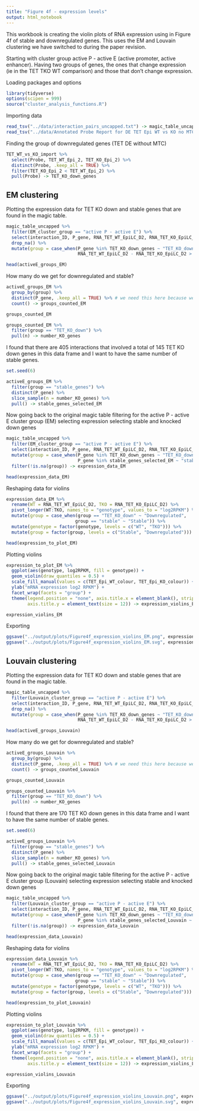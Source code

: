 ```yaml
---
title: "Figure 4f - expression levels"
output: html_notebook
---
```


This workbook is creating the violin plots of RNA expression using in Figure 4f of stable and downregulated genes. This uses the EM and Louvain clustering we have switched to during the paper revision.

Starting with cluster group active P - active E (active promoter, active enhancer).
Having two groups of genes, the ones that change expression (ie in the TET TKO WT comparison) and those that don't change expression.


Loading packages and options

```r
library(tidyverse)
options(scipen = 999)
source("cluster_analysis_functions.R")
```


Importing data

```r
read_tsv("../data/interaction_pairs_uncapped.txt") -> magic_table_uncapped
read_tsv("../data/Annotated Probe Report for DE TET Epi WT vs KO no MTC.txt") -> TET_WT_vs_KO_import
```


Finding the group of downregulated genes (TET DE without MTC)

```r
TET_WT_vs_KO_import %>% 
  select(Probe, TET_WT_Epi_2, TET_KO_Epi_2) %>% 
  distinct(Probe, .keep_all = TRUE) %>% 
  filter(TET_KO_Epi_2 < TET_WT_Epi_2) %>% 
  pull(Probe) -> TET_KO_down_genes
```



## EM clustering

Plotting the expression data for TET KO down and stable genes that are found in the magic table.

```r
magic_table_uncapped %>% 
  filter(EM_cluster_group == "active P - active E") %>% 
  select(interaction_ID, P_gene, RNA_TET_WT_EpiLC_D2, RNA_TET_KO_EpiLC_D2) %>% 
  drop_na() %>% 
  mutate(group = case_when(P_gene %in% TET_KO_down_genes ~ "TET_KO_down",
                           RNA_TET_WT_EpiLC_D2 - RNA_TET_KO_EpiLC_D2 > -0.25 & RNA_TET_WT_EpiLC_D2 - RNA_TET_KO_EpiLC_D2 < 0.25 ~ "stable_genes")) -> activeE_groups_EM

head(activeE_groups_EM)
```

How many do we get for downregulated and stable?

```r
activeE_groups_EM %>% 
  group_by(group) %>% 
  distinct(P_gene, .keep_all = TRUE) %>% # we need this here because we have several interactions per gene
  count() -> groups_counted_EM

groups_counted_EM

groups_counted_EM %>% 
  filter(group == "TET_KO_down") %>% 
  pull(n) -> number_KO_genes
```

I found that there are 405 interactions that involved a total of 145 TET KO down genes in this data frame and I want to have the same number of stable genes.

```r
set.seed(6)

activeE_groups_EM %>% 
  filter(group == "stable_genes") %>% 
  distinct(P_gene) %>% 
  slice_sample(n = number_KO_genes) %>% 
  pull() -> stable_genes_selected_EM
```

Now going back to the original magic table
filtering for the active P - active E cluster group (EM)
selecting expression
selecting stable and knocked down genes

```r
magic_table_uncapped %>% 
  filter(EM_cluster_group == "active P - active E") %>% 
  select(interaction_ID, P_gene, RNA_TET_WT_EpiLC_D2, RNA_TET_KO_EpiLC_D2) %>% 
  mutate(group = case_when(P_gene %in% TET_KO_down_genes ~ "TET_KO_down",
                           P_gene %in% stable_genes_selected_EM ~ "stable")) %>% 
  filter(!is.na(group)) -> expression_data_EM

head(expression_data_EM)
```

Reshaping data for violins

```r
expression_data_EM %>% 
  rename(WT = RNA_TET_WT_EpiLC_D2, TKO = RNA_TET_KO_EpiLC_D2) %>% 
  pivot_longer(WT:TKO, names_to = "genotype", values_to = "log2RPKM") %>% 
  mutate(group = case_when(group == "TET_KO_down" ~ "Downregulated",
                          group == "stable" ~ "Stable")) %>% 
  mutate(genotype = factor(genotype, levels = c("WT", "TKO"))) %>% 
  mutate(group = factor(group, levels = c("Stable", "Downregulated"))) -> expression_to_plot_EM

head(expression_to_plot_EM)
```
Plotting violins

```r
expression_to_plot_EM %>% 
  ggplot(aes(genotype, log2RPKM, fill = genotype)) +
  geom_violin(draw_quantiles = 0.5) +
  scale_fill_manual(values = c(TET_Epi_WT_colour, TET_Epi_KO_colour)) +
  ylab("mRNA expression log2 RPKM") +
  facet_wrap(facets = "group") +
  theme(legend.position = "none", axis.title.x = element_blank(), strip.background = element_rect(fill = "white"),
        axis.title.y = element_text(size = 12)) -> expression_violins_EM

expression_violins_EM
```

Exporting

```r
ggsave("../output/plots/Figure4f_expression_violins_EM.png", expression_violins_EM, width = 4, height = 4, units = "in")
ggsave("../output/plots/Figure4f_expression_violins_EM.svg", expression_violins_EM, width = 4, height = 4, units = "in")
```

## Louvain clustering

Plotting the expression data for TET KO down and stable genes that are found in the magic table.

```r
magic_table_uncapped %>% 
  filter(Louvain_cluster_group == "active P - active E") %>% 
  select(interaction_ID, P_gene, RNA_TET_WT_EpiLC_D2, RNA_TET_KO_EpiLC_D2) %>% 
  drop_na() %>% 
  mutate(group = case_when(P_gene %in% TET_KO_down_genes ~ "TET_KO_down",
                           RNA_TET_WT_EpiLC_D2 - RNA_TET_KO_EpiLC_D2 > -0.25 & RNA_TET_WT_EpiLC_D2 - RNA_TET_KO_EpiLC_D2 < 0.25 ~ "stable_genes")) -> activeE_groups_Louvain

head(activeE_groups_Louvain)
```

How many do we get for downregulated and stable?

```r
activeE_groups_Louvain %>% 
  group_by(group) %>% 
  distinct(P_gene, .keep_all = TRUE) %>% # we need this here because we have several interactions per gene
  count() -> groups_counted_Louvain

groups_counted_Louvain

groups_counted_Louvain %>% 
  filter(group == "TET_KO_down") %>% 
  pull(n) -> number_KO_genes
```

I found that there are 170 TET KO down genes in this data frame and I want to have the same number of stable genes.

```r
set.seed(6)

activeE_groups_Louvain %>% 
  filter(group == "stable_genes") %>% 
  distinct(P_gene) %>% 
  slice_sample(n = number_KO_genes) %>% 
  pull() -> stable_genes_selected_Louvain
```

Now going back to the original magic table
filtering for the active P - active E cluster group (Louvain)
selecting expression
selecting stable and knocked down genes

```r
magic_table_uncapped %>% 
  filter(Louvain_cluster_group == "active P - active E") %>% 
  select(interaction_ID, P_gene, RNA_TET_WT_EpiLC_D2, RNA_TET_KO_EpiLC_D2) %>% 
  mutate(group = case_when(P_gene %in% TET_KO_down_genes ~ "TET_KO_down",
                           P_gene %in% stable_genes_selected_Louvain ~ "stable")) %>% 
  filter(!is.na(group)) -> expression_data_Louvain

head(expression_data_Louvain)
```

Reshaping data for violins

```r
expression_data_Louvain %>% 
  rename(WT = RNA_TET_WT_EpiLC_D2, TKO = RNA_TET_KO_EpiLC_D2) %>% 
  pivot_longer(WT:TKO, names_to = "genotype", values_to = "log2RPKM") %>% 
  mutate(group = case_when(group == "TET_KO_down" ~ "Downregulated",
                          group == "stable" ~ "Stable")) %>% 
  mutate(genotype = factor(genotype, levels = c("WT", "TKO"))) %>% 
  mutate(group = factor(group, levels = c("Stable", "Downregulated"))) -> expression_to_plot_Louvain

head(expression_to_plot_Louvain)
```

Plotting violins

```r
expression_to_plot_Louvain %>% 
  ggplot(aes(genotype, log2RPKM, fill = genotype)) +
  geom_violin(draw_quantiles = 0.5) +
  scale_fill_manual(values = c(TET_Epi_WT_colour, TET_Epi_KO_colour)) +
  ylab("mRNA expression log2 RPKM") +
  facet_wrap(facets = "group") +
  theme(legend.position = "none", axis.title.x = element_blank(), strip.background = element_rect(fill = "white"),
        axis.title.y = element_text(size = 12)) -> expression_violins_Louvain

expression_violins_Louvain
```

Exporting

```r
ggsave("../output/plots/Figure4f_expression_violins_Louvain.png", expression_violins_Louvain, width = 4, height = 4, units = "in")
ggsave("../output/plots/Figure4f_expression_violins_Louvain.svg", expression_violins_Louvain, width = 4, height = 4, units = "in")
```
